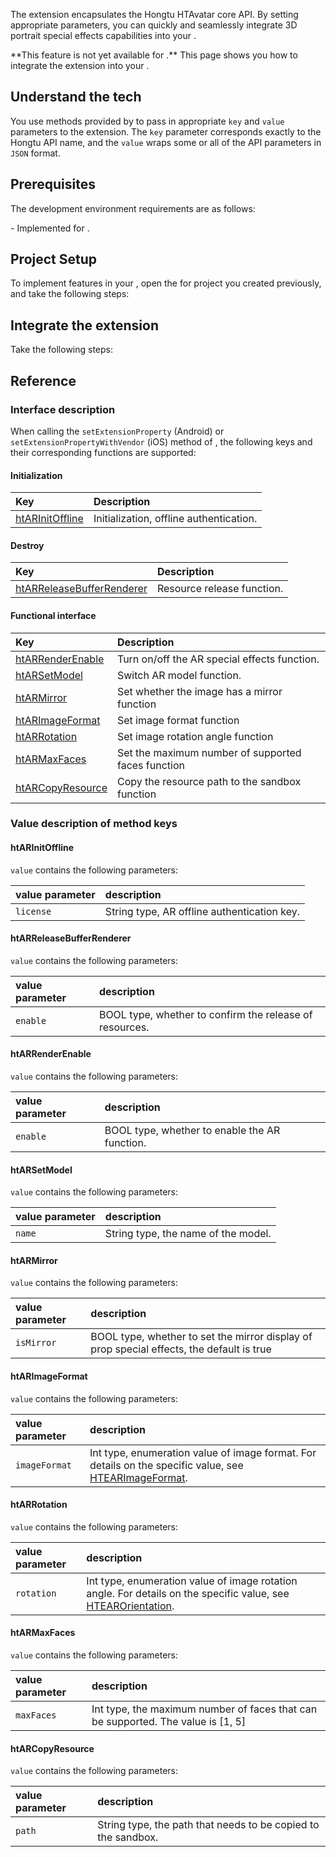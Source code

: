 
The <Vg k="RTEE_HT3D" /> extension encapsulates the Hongtu HTAvatar core API. By setting appropriate parameters, you can quickly and seamlessly integrate 3D portrait special effects capabilities into your <Vpl k="CLIENT" />.

<PlatformWrapper notAllowed="android, ios">
**This feature is not yet available for <Vpl k="NAME" />.**
</PlatformWrapper>

<PlatformWrapper platform="android, ios">
This page shows you how to integrate the <Vg k="RTEE_HT3D" /> extension into your <Vpl k="CLIENT" />.

## Understand the tech

You use methods provided by <Vg k="VSDK" /> to pass in appropriate `key` and `value` parameters to the extension. The `key` parameter corresponds exactly to the Hongtu API name, and the `value` wraps some or all of the API parameters in `JSON` format. 

## Prerequisites

The development environment requirements are as follows:

<Prerequisites />
- Implemented <Link to="../../../video-calling/get-started/get-started-sdk"><Vg k="GET_STARTED"/> for <Vg k="VIDEO"/></Link>.

## Project Setup

To implement <Vg k="RTEE_HT3D" /> features in your <Vpl k="CLIENT" />, open the <Link to="../../../video-calling/get-started/get-started-sdk"><Vg k="GET_STARTED"/> for <Vg k="VIDEO"/></Link> project you created previously, and take the following steps:

<ProjectSetup />


## Integrate the extension

Take the following steps:

<ProjectImplementation />

## Reference

### Interface description

When calling the `setExtensionProperty` (Android) or `setExtensionPropertyWithVendor` (iOS) method of <Vg k="VSDK" />, the following keys and their corresponding functions are supported:

#### Initialization

| Key | Description |
| :---- | :---- |
| [htARInitOffline](#htarinitoffline) | Initialization, offline authentication. |

#### Destroy

| Key | Description |
| :---- | :---- |
| [htARReleaseBufferRenderer](#htarreleasebufferrenderer) | Resource release function. |

#### Functional interface

| Key | Description |
| :---- | :---- |
| [htARRenderEnable](#htarrenderenable)| Turn on/off the AR special effects function. |
| [htARSetModel](#htarsetmodel) | Switch AR model function. |
| [htARMirror](#htarmirror) | Set whether the image has a mirror function |
| [htARImageFormat](#htarimageformat) | Set image format function |
| [htARRotation](#htarrotation) | Set image rotation angle function |
| [htARMaxFaces](#htarmaxfaces) | Set the maximum number of supported faces function |
| [htARCopyResource](#htarcopyresource)| Copy the resource path to the sandbox function |


### Value description of method keys

#### htARInitOffline

`value` contains the following parameters:

| value parameter | description |
| :------- | :---- |
| `license` | String type, AR offline authentication key. |

#### htARReleaseBufferRenderer

`value` contains the following parameters:

| value parameter | description |
| :------- | :---- |
| `enable` | BOOL type, whether to confirm the release of resources. |

#### htARRenderEnable

`value` contains the following parameters:

| value parameter | description |
| :------- | :---- |
| `enable` | BOOL type, whether to enable the AR function. |

#### htARSetModel

`value` contains the following parameters:

| value parameter | description |
| :------- | :---- |
| `name` | String type, the name of the model. |

#### htARMirror

`value` contains the following parameters:

| value parameter | description |
| :------- | :---- |
| `isMirror` | BOOL type, whether to set the mirror display of prop special effects, the default is true |

#### htARImageFormat

`value` contains the following parameters:

| value parameter | description |
| :------- | :---- |
| `imageFormat` | Int type, enumeration value of image format. For details on the specific value, see [HTEARImageFormat](https://gitee.com/htai-open/agora-htavatar-extension/blob/master/iOS/ALL_ARCHITECTURE/Release/HTEffectAR.framework/Headers/HTEffectARInterface.h). |

#### htARRotation

`value` contains the following parameters:

| value parameter | description |
| :------- | :---- |
| `rotation` | Int type, enumeration value of image rotation angle. For details on the specific value, see [HTEAROrientation](https://gitee.com/htai-open/agora-htavatar-extension/blob/master/iOS/ALL_ARCHITECTURE/Release/HTEffectAR.framework/Headers/HTEffectARInterface.h). |

#### htARMaxFaces

`value` contains the following parameters:

| value parameter | description |
| :------- | :---- |
| `maxFaces` | Int type, the maximum number of faces that can be supported. The value is [1, 5] |


#### htARCopyResource

`value` contains the following parameters:

| value parameter | description |
| :------- | :---- |
| `path` | String type, the path that needs to be copied to the sandbox. |

<Reference />

</PlatformWrapper>